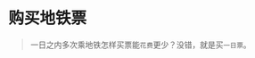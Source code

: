 # 购买地铁票
> 一日之内多次乘地铁怎样买票能`花费`更少？没错，就是买`一日票`。

<ScDailyConversation />
<br />
<Dialog>
#### I'd like to buy 2 [tickets/n./2] to Main Street Station.
# Main Street Station is in [Zone/n./3] 2. The cost for two tickets is 5 dollars.
#### OK. Do you sell all-day passes?
# Yes. The cost of our all-day pass is 5 dollars.
#### I'd like 2 all-day passes. Here is 10 dollars.
# Thank you. Have a nice day.
#### Thanks. You too.
</Dialog>
